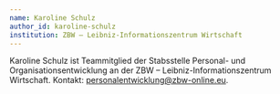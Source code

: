 ```yaml
---
name: Karoline Schulz
author_id: karoline-schulz
institution: ZBW – Leibniz-Informationszentrum Wirtschaft
---
```


Karoline Schulz ist Teammitglied der Stabsstelle Personal- und Organisationsentwicklung an der ZBW – Leibniz-Informationszentrum Wirtschaft. Kontakt: personalentwicklung@zbw-online.eu.
